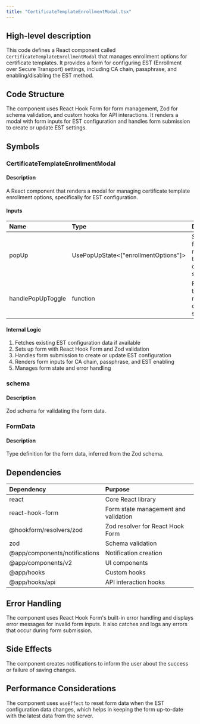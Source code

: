 ```yaml
---
title: "CertificateTemplateEnrollmentModal.tsx"
---
```


## High-level description
This code defines a React component called `CertificateTemplateEnrollmentModal` that manages enrollment options for certificate templates. It provides a form for configuring EST (Enrollment over Secure Transport) settings, including CA chain, passphrase, and enabling/disabling the EST method.

## Code Structure
The component uses React Hook Form for form management, Zod for schema validation, and custom hooks for API interactions. It renders a modal with form inputs for EST configuration and handles form submission to create or update EST settings.

## Symbols

### CertificateTemplateEnrollmentModal
#### Description
A React component that renders a modal for managing certificate template enrollment options, specifically for EST configuration.

#### Inputs
| Name | Type | Description |
|:-----|:-----|:------------|
| popUp | UsePopUpState&lt;["enrollmentOptions"]&gt; | State object for managing the modal's open/close state |
| handlePopUpToggle | function | Function to toggle the modal's open/close state |

#### Internal Logic
1. Fetches existing EST configuration data if available
2. Sets up form with React Hook Form and Zod validation
3. Handles form submission to create or update EST configuration
4. Renders form inputs for CA chain, passphrase, and EST enabling
5. Manages form state and error handling

### schema
#### Description
Zod schema for validating the form data.

### FormData
#### Description
Type definition for the form data, inferred from the Zod schema.

## Dependencies
| Dependency | Purpose |
|:-----------|:--------|
| react | Core React library |
| react-hook-form | Form state management and validation |
| @hookform/resolvers/zod | Zod resolver for React Hook Form |
| zod | Schema validation |
| @app/components/notifications | Notification creation |
| @app/components/v2 | UI components |
| @app/hooks | Custom hooks |
| @app/hooks/api | API interaction hooks |

## Error Handling
The component uses React Hook Form's built-in error handling and displays error messages for invalid form inputs. It also catches and logs any errors that occur during form submission.

## Side Effects
The component creates notifications to inform the user about the success or failure of saving changes.

## Performance Considerations
The component uses `useEffect` to reset form data when the EST configuration data changes, which helps in keeping the form up-to-date with the latest data from the server.